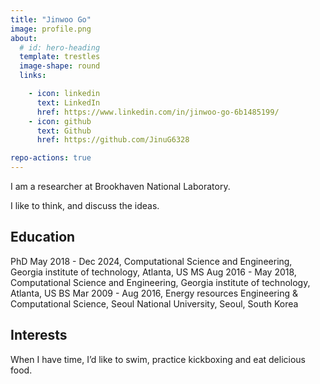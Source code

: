 ```yaml
---
title: "Jinwoo Go"
image: profile.png
about:
  # id: hero-heading
  template: trestles
  image-shape: round
  links:

    - icon: linkedin
      text: LinkedIn
      href: https://www.linkedin.com/in/jinwoo-go-6b1485199/
    - icon: github
      text: Github
      href: https://github.com/JinuG6328

repo-actions: true
---
```


<!-- ::: {#hero-heading} -->

I am a researcher at Brookhaven National Laboratory.

I like to think, and discuss the ideas.

## Education
PhD May 2018 - Dec 2024, Computational Science and Engineering, Georgia institute of technology, Atlanta, US 
MS Aug 2016 - May 2018, Computational Science and Engineering, Georgia institute of technology, Atlanta, US 
BS Mar 2009 - Aug 2016, Energy resources Engineering & Computational Science, Seoul National University, Seoul, South Korea

## Interests

When I have time, I'd like to swim, practice kickboxing and eat delicious food. 

<!-- ::: -->


